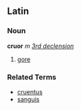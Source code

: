 ==Latin==
===Noun===
'''cruor''' ''m'' ''[[Wiktionary Appendix:Latin third declension|3rd declension]]''

#[[gore]]
===Related Terms===
*[[cruentus]]
*[[sanguis]]